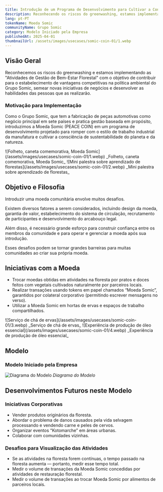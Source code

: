 ```yaml
---
title: Introdução de um Programa de Desenvolvimento para Cultivar a Consciência sobre Sustentabilidade Regional e Ambiental
description: Reconhecendo os riscos do greenwashing, estamos implementando as "Atividades de Gestão de Bem-Estar Florestal" com o objetivo de contribuir para o estabelecimento de vantagens competitivas na política ambiental do Grupo Somic, semear novas iniciativas de negócios e desenvolver as habilidades das pessoas que as realizarão.
lang: pt-PT
tokenName: Moeda Somic
communityName: Grupo Somic
category: Modelo Iniciado pela Empresa
publishedAt: 2025-04-01
thumbnailUrl: /assets/images/usecases/somic-coin-01/1.webp
---
```


## Visão Geral

Reconhecemos os riscos do greenwashing e estamos implementando as "Atividades de Gestão de Bem-Estar Florestal" com o objetivo de contribuir para o estabelecimento de vantagens competitivas na política ambiental do Grupo Somic, semear novas iniciativas de negócios e desenvolver as habilidades das pessoas que as realizarão.

### Motivação para Implementação

Como o Grupo Somic, que tem a fabricação de peças automotivas como negócio principal em sete países e pratica gestão baseada em propósito, introduzimos a Moeda Somic (PEACE COIN) em um programa de desenvolvimento projetado para romper com o estilo de trabalho industrial da manufatura e cultivar a consciência de sustentabilidade do planeta e da natureza.

<Col>
  <Flex>
    ![Folheto, caneta comemorativa, Moeda
    Somic](/assets/images/usecases/somic-coin-01/1.webp)
    _Folheto, caneta comemorativa, Moeda Somic_
  </Flex>
  <Flex>
    ![Mini palestra sobre aprendizado de
    florestas](/assets/images/usecases/somic-coin-01/2.webp)
    _Mini palestra sobre aprendizado de florestas_
  </Flex>
</Col>

## Objetivo e Filosofia

Introduzir uma moeda comunitária envolve muitos desafios.

Existem diversos fatores a serem considerados, incluindo design da moeda, garantia de valor, estabelecimento do sistema de circulação, recrutamento de participantes e desenvolvimento do arcabouço legal.

Além disso, é necessário grande esforço para construir confiança entre os membros da comunidade e para operar e gerenciar a moeda após sua introdução.

Esses desafios podem se tornar grandes barreiras para muitas comunidades ao criar sua própria moeda.

## Iniciativas com a Moeda

- Trocar moedas obtidas em atividades na floresta por pratos e doces feitos com vegetais cultivados naturalmente por parceiros locais.
- Realizar transações usando tokens em papel chamados “Moeda Somic”, garantidos por colateral corporativo (permitindo escrever mensagens no verso).
- Utilizar a Moeda Somic em hortas de ervas e espaços de trabalho compartilhados.

<Col>
  <Flex>
    ![Serviço de chá de ervas](/assets/images/usecases/somic-coin-01/3.webp)
    _Serviço de chá de ervas_
  </Flex>
  <Flex>
    ![Experiência de produção de óleo
    essencial](/assets/images/usecases/somic-coin-01/4.webp)
    _Experiência de produção de óleo essencial_
  </Flex>
</Col>

## Modelo

### Modelo Iniciado pela Empresa

![Diagrama do Modelo](/assets/images/usecases/somic-coin-01/5.webp)
_Diagrama do Modelo_

## Desenvolvimentos Futuros neste Modelo

### Iniciativas Corporativas

- Vender produtos originários da floresta.
- Abordar o problema de danos causados pela vida selvagem processando e vendendo carne e peles de cervos.
- Organizar eventos “Kotomarche” em áreas urbanas.
- Colaborar com comunidades vizinhas.

### Desafios para Visualização das Atividades

- Se as atividades na floresta forem contínuas, o tempo passado na floresta aumenta — portanto, medir esse tempo total.
- Medir o volume de transações da Moeda Somic concedidas por atividades de restauração florestal.
- Medir o volume de transações ao trocar Moeda Somic por alimentos de parceiros locais.
